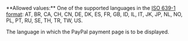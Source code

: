 <ParamField body="Culture" type="string" >     
**Allowed values:** One of the supported languages in the <a href="/api-reference/overview/data-formats">ISO 639-1 format</a>: AT, BR, CA, CH, CN, DE, DK, ES, FR, GB, ID, IL, IT, JK, JP, NL, NO, PL, PT, RU, SE, TH, TR, TW, US.

The language in which the PayPal payment page is to be displayed.  
</ParamField>